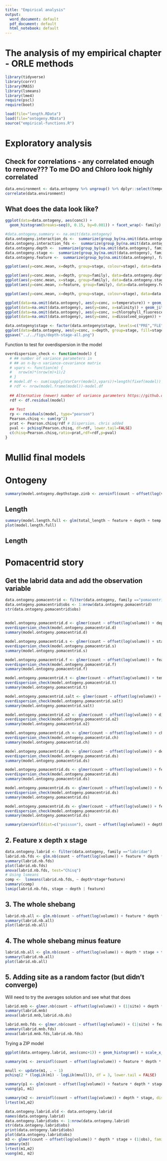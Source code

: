 ```yaml
---
title: "Empirical analysis"
output:
  word_document: default
  pdf_document: default
  html_notebook: default
---
```


# The analysis of my empirical chapter - ORLE methods 

```r
library(tidyverse)
library(corrr)
library(MASS)
library(lsmeans)
library(lme4)
require(pscl)
require(boot)
```

```r
load(file="length.RData")
load(file="ontogeny.RData")
source("empirical-functions.R")
```




# Exploratory analysis

## Check for correlations - any correlated enough to remove??? To me DO and Chloro look highly correlated
```r
data.environment <- data.ontogeny %>% ungroup() %>% dplyr::select(temperature, salinity, chlorophyll_fluorescence, dissolved_oxygen) 
correlate(data.environment)
```

## What does the data look like?
```r
ggplot(data=data.ontogeny, aes(conc)) + 
  geom_histogram(breaks=seq(0, 0.15, by=0.001)) + facet_wrap(~ family) + labs(x="concentration")
```


```r
#data.ontogeny.summary <- na.omit(data.ontogeny)
data.ontogeny.interaction_ds <-  summarize(group_by(na.omit(data.ontogeny), family, depth,stage), conc.mean = mean(conc), conc.se = sd(conc)/n())
data.ontogeny.interaction_fds <-  summarize(group_by(na.omit(data.ontogeny), feature, family, depth,stage), conc.mean = mean(conc), conc.se = sd(conc)/n())
data.ontogeny.depth <-  summarize(group_by(na.omit(data.ontogeny), family, depth), conc.mean = mean(conc), conc.se = sd(conc)/n())
data.ontogeny.stage <-  summarize(group_by(na.omit(data.ontogeny), family, stage), conc.mean = mean(conc), conc.se = sd(conc)/n())
data.ontogeny.feature <-  summarize(group_by(na.omit(data.ontogeny), family, feature), conc.mean = mean(conc), conc.se = sd(conc)/n())

ggplot(aes(y=conc.mean, x=depth, group=stage, colour=stage), data=data.ontogeny.interaction_ds) + geom_point() + geom_line() + geom_errorbar(aes(ymin=conc.mean-conc.se,ymax=conc.mean+conc.se),width=.1) + facet_wrap(~family, scales = "free")

ggplot(aes(y=conc.mean, x=depth, group=family), data=data.ontogeny.depth) + geom_point(aes(colour=family)) + geom_line(aes(colour=family))
ggplot(aes(y=conc.mean, x=stage, group=family), data=data.ontogeny.stage) + geom_point(aes(group=family, colour=family)) + geom_line(aes(colour=family))
ggplot(aes(y=conc.mean, x=feature, group=family), data=data.ontogeny.feature) + geom_point(aes(group=family, colour=family)) + geom_line(aes(colour=family))

ggplot(aes(y=conc.mean, x=depth, group=stage, colour=stage), data=data.ontogeny.interaction_fds) + geom_point() + geom_line() + facet_grid(feature ~ family, scales = "free")

ggplot(data=na.omit(data.ontogeny), aes(y=conc, x=temperature)) + geom_jitter(aes(colour = family)) + stat_smooth(aes(colour=family), method="lm", se=FALSE)
ggplot(data=na.omit(data.ontogeny), aes(y=conc, x=salinity)) + geom_jitter(aes(colour = family)) + stat_smooth(aes(group=family, colour=family),method="lm",se=FALSE)
ggplot(data=na.omit(data.ontogeny), aes(y=conc, x=chlorophyll_fluorescence)) + geom_jitter(aes(colour = family)) + stat_smooth(aes(colour=family), method="lm",se=FALSE)
ggplot(data=na.omit(data.ontogeny), aes(y=conc, x=dissolved_oxygen)) + geom_jitter(aes(colour = family)) + stat_smooth(aes(group=family,colour=family), method="lm",se=FALSE)

```

```r
data.ontogeny$stage <- factor(data.ontogeny$stage, levels=c("PRE","FLE","POS"))
ggplot(data=data.ontogeny, aes(y=conc, x=depth, group=stage, fill=stage)) + facet_wrap(~family, scales="free") + stat_summary_bin(fun.y="mean", geom="bar", position=position_dodge(width=0.90)) + stat_summary(fun.data = "mean_cl_boot", geom = "linerange", aes(width=0.15),position=position_dodge(width=0.90)) + labs(x="Depth", y="Concentration") + theme_classic() 
ggsave("../../figs/depth-stage-all.png")
```

Function to test for overdispersion in the model
```r
overdispersion_check <- function(model) {
  # ## number of variance parameters in 
  # ## an n-by-n variance-covariance matrix
  # vpars <- function(m) {
  #   nrow(m)*(nrow(m)+1)/2
  # }
  # model.df <- sum(sapply(VarCorr(model),vpars))+length(fixef(model))
  # rdf <- nrow(model.frame(model))-model.df
  
  ## Alternative (newer) number of variance parameters https://github.com/lme4/lme4/issues/220
  rdf <- df.residual(model)
  
  ## Test
  rp <- residuals(model, type="pearson")
  Pearson.chisq <- sum(rp^2)
  prat <- Pearson.chisq/rdf # Dispersion. chris added
  pval <- pchisq(Pearson.chisq, df=rdf, lower.tail=FALSE)
  c(chisq=Pearson.chisq,ratio=prat,rdf=rdf,p=pval)
}

```

# Mullid final models

# Ontogeny
```r
summary(model.ontogeny.depthstage.zinb <- zeroinfl(count ~ offset(log(volume)) + depth*stage + temp.scale + do.scale,  dist="negbin", link="logit", data=data.ontogeny),control = glm.control(maxit=200))
```


## Length
```r
summary(model.length.full <- glm(total_length ~ feature + depth + temp.scale, family = gaussian(link="log"), data=data.length))
plot(model.length.full)
```


## Length




# Pomacentrid story 

## Get the labrid data and add the observation variable
```r
data.ontogeny.pomacentrid <- filter(data.ontogeny, family =="pomacentridae")
data.ontogeny.pomacentrid$obs <- 1:nrow(data.ontogeny.pomacentrid)
str(data.ontogeny.pomacentrid$obs)
```

##
```r
model.ontogeny.pomacentrid.d <- glmer(count ~ offset(log(volume)) + depth + (1|obs), family=poisson(link="log"), data=data.ontogeny.pomacentrid, nAGQ=2)
overdispersion_check(model.ontogeny.pomacentrid.d)
summary(model.ontogeny.pomacentrid.d)
```

```r
model.ontogeny.pomacentrid.s <- glmer(count ~ offset(log(volume)) + stage + (1|obs), family=poisson(link="log"), data=data.ontogeny.pomacentrid, nAGQ=2)
overdispersion_check(model.ontogeny.pomacentrid.s)
summary(model.ontogeny.pomacentrid.s)
```

```r
model.ontogeny.pomacentrid.f <- glmer(count ~ offset(log(volume)) + feature + (1|obs), family=poisson(link="log"), data=data.ontogeny.pomacentrid, nAGQ=2)
overdispersion_check(model.ontogeny.pomacentrid.f)
summary(model.ontogeny.pomacentrid.f)
```

```r
model.ontogeny.pomacentrid.t <- glmer(count ~ offset(log(volume)) + temperature + (1|obs), family=poisson(link="log"), data=data.ontogeny.pomacentrid, nAGQ=2)
overdispersion_check(model.ontogeny.pomacentrid.t)
summary(model.ontogeny.pomacentrid.t)
```

```r
model.ontogeny.pomacentrid.salt <- glmer(count ~ offset(log(volume)) + salinity + (1|obs), family=poisson(link="log"), data=data.ontogeny.pomacentrid, nAGQ=2)
overdispersion_check(model.ontogeny.pomacentrid.salt)
summary(model.ontogeny.pomacentrid.salt)
```

```r
model.ontogeny.pomacentrid.o2 <- glmer(count ~ offset(log(volume)) + dissolved_oxygen + (1|obs), family=poisson(link="log"), data=data.ontogeny.pomacentrid, nAGQ=2)
overdispersion_check(model.ontogeny.pomacentrid.o2)
summary(model.ontogeny.pomacentrid.o2)
```

```r
model.ontogeny.pomacentrid.ch <- glmer(count ~ offset(log(volume)) + chlorophyll_fluorescence + (1|obs), family=poisson(link="log"), data=data.ontogeny.pomacentrid, nAGQ=2)
overdispersion_check(model.ontogeny.pomacentrid.ch)
summary(model.ontogeny.pomacentrid.ch)
```

```r
model.ontogeny.pomacentrid.ds <- glmer(count ~ offset(log(volume)) + depth * stage + (1|obs), family=poisson(link="log"), data=data.ontogeny.pomacentrid, nAGQ=10)
overdispersion_check(model.ontogeny.pomacentrid.ds)
summary(model.ontogeny.pomacentrid.ds)
```

```r
model.ontogeny.pomacentrid.ds <- glmer(count ~ offset(log(volume)) + feature * depth + (1|obs), family=poisson(link="log"), data=data.ontogeny.pomacentrid, nAGQ=10)
overdispersion_check(model.ontogeny.pomacentrid.ds)
summary(model.ontogeny.pomacentrid.ds)
```

```r
model.ontogeny.pomacentrid.ds <- glmer(count ~ offset(log(volume)) + feature * stage + (1|obs), family=poisson(link="log"), data=data.ontogeny.pomacentrid, nAGQ=10)
overdispersion_check(model.ontogeny.pomacentrid.ds)
summary(model.ontogeny.pomacentrid.ds)
```

```r
model.ontogeny.pomacentrid.ds <- glmer(count ~ offset(log(volume)) + feature * depth * stage + (1|obs), family=poisson(link="log"), data=data.ontogeny.pomacentrid, nAGQ=2, control=glmerControl(optimizer="bobyqa"))
overdispersion_check(model.ontogeny.pomacentrid.ds)
summary(model.ontogeny.pomacentrid.ds)
```


```r
summary(zeroinfl(dist=c("poisson"), count ~ offset(log(volume)) + depth * stage, data=data.ontogeny.pomacentrid))
```

## 2. Feature x depth x stage
```r
data.ontogeny.labrid <- filter(data.ontogeny, family =="labridae")
labrid.nb.fds <- glm.nb(count ~ offset(log(volume)) + feature * depth * stage, data.ontogeny.labrid)
summary(labrid.nb.fds)
plot(labrid.nb.fds)
anova(labrid.nb.fds, test="Chisq")
# Using lsmeans
comp <-  lsmeans(labrid.nb.fds, ~ depth*stage*feature)
summary(comp)
lsmip(labrid.nb.fds, stage ~ depth | feature)
```

## 3. The whole shebang
```r
labrid.nb.all <- glm.nb(count ~ offset(log(volume)) + feature * depth * stage + temperature + salinity + chlorophyll_fluorescence + dissolved_oxygen, data.ontogeny.labrid)
summary(labrid.nb.all)
plot(labrid.nb.all)
```

## 4. The whole shebang minus feature
```r
labrid.nb.all <- glm.nb(count ~ offset(log(volume)) + depth * stage + temperature + salinity + chlorophyll_fluorescence + dissolved_oxygen, data.ontogeny.labrid)
summary(labrid.nb.all)
plot(labrid.nb.all)
```

## 5. Adding site as a random factor (but didn't converge)
Will need to try the averages solution and see what that does
```r
labrid.mnb <- glmer.nb(count ~ offset(log(volume)) + (1|site) + depth * stage, control=glmerControl(optimizer="bobyqa", optCtrl=list(maxfun=100000)), data.ontogeny.labrid)
summary(labrid.mnb)
anova(labrid.mnb,labrid.nb.ds)
```

```r
labrid.mnb.fds <- glmer.nb(count ~ offset(log(volume)) + (1|site) + feature * depth * stage, control=glmerControl(optimizer="bobyqa", optCtrl=list(maxfun=100000)), data.ontogeny.labrid)
summary(labrid.mnb.fds)
anova(labrid.mnb.fds,labrid.nb.fds)
```

Trying a ZIP model
```r
ggplot(data.ontogeny.labrid, aes(conc+1)) + geom_histogram() + scale_x_log10()

summary(m1 <- zeroinfl(count ~ offset(log(volume)) + feature * depth * stage + temperature + salinity + dissolved_oxygen, data = data.ontogeny.labrid))

mnull <- update(m1, . ~ 1)
pchisq(2 * (logLik(m1) - logLik(mnull)), df = 3, lower.tail = FALSE)

summary(p1 <- glm(count ~ offset(log(volume)) + feature * depth * stage + temperature + salinity + dissolved_oxygen, family = poisson, data = data.ontogeny.labrid))
vuong(p1, m1)

summary(m2 <- zeroinfl(count ~ offset(log(volume)) + depth * stage, dist="negbin",link="logit", data = data.ontogeny.labrid))
lrtest(m1,m2)

data.ontogeny.labrid.old <- data.ontogeny.labrid
names(data.ontogeny.labrid)
data.ontogeny.labrid$obs <- 1:nrow(data.ontogeny.labrid)
str(data.ontogeny.labrid$obs)
print(data.ontogeny.labrid$obs)
plot(data.ontogeny.labrid$obs)
m3 <- glmer(count ~ offset(log(volume)) * depth * stage + (1|obs), family=poisson(link="log"), data=data.ontogeny.labrid,  method="ML")
summary(m3)
lrtest(m1,m2)
vuong(m1, m2)
```

